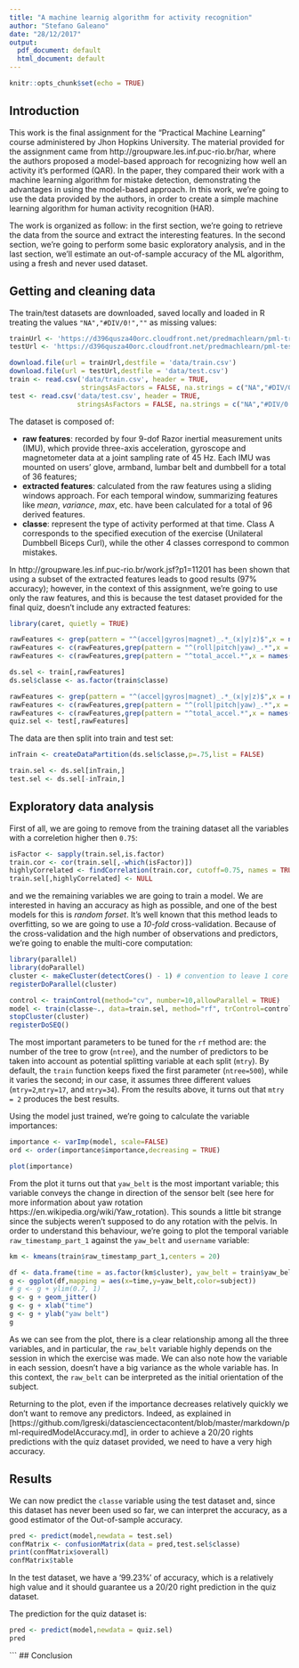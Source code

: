 ```yaml
---
title: "A machine learnig algorithm for activity recognition"
author: "Stefano Galeano"
date: "28/12/2017"
output:
  pdf_document: default
  html_document: default
---
```



```r
knitr::opts_chunk$set(echo = TRUE)
```

## Introduction

This work is the final assignment for the "Practical Machine Learning" course administered by Jhon Hopkins University. The material provided for the assignment came from http://groupware.les.inf.puc-rio.br/har, where the authors proposed a model-based approach for recognizing how well an activity it's performed (QAR). In the paper, they compared their work with a machine learning algorithm for mistake detection, demonstrating the advantages in using the model-based approach. In this work, we're going to use the data provided by the authors, in order to create a simple machine learning algorithm for human activity recognition (HAR).

The work is organized as follow: in the first section, we're going to retrieve the data from the source and extract the interesting features. In the second section, we're going to perform some basic exploratory analysis, and in the last section, we'll estimate an out-of-sample accuracy of the ML algorithm, using a fresh and never used dataset.

## Getting and cleaning data

The train/test datasets are downloaded, saved locally and loaded in R treating the values ```"NA","#DIV/0!",""``` as missing values:

```r
trainUrl <- 'https://d396qusza40orc.cloudfront.net/predmachlearn/pml-training.csv'
testUrl <- 'https://d396qusza40orc.cloudfront.net/predmachlearn/pml-testing.csv'

download.file(url = trainUrl,destfile = 'data/train.csv')
download.file(url = testUrl,destfile = 'data/test.csv')
train <- read.csv('data/train.csv', header = TRUE,
                  stringsAsFactors = FALSE, na.strings = c("NA","#DIV/0!",""))
test <- read.csv('data/test.csv', header = TRUE,
                 stringsAsFactors = FALSE, na.strings = c("NA","#DIV/0!",""))
```

The dataset is composed of: 

* **raw features**: recorded by four 9-dof Razor inertial measurement units (IMU), which provide three-axis acceleration, gyroscope and magnetometer data at a joint sampling rate of 45 Hz. Each IMU was mounted on users' glove, armband, lumbar belt and dumbbell for a total of 36 features;
* **extracted features**: calculated from the raw features using a sliding windows approach. For each temporal window, summarizing features like *mean*, *variance*, *max*, etc. have been calculated for a total of 96 derived features.
* **classe**: represent the type of activity performed at that time. Class A corresponds to the specified execution of the exercise (Unilateral Dumbbell Biceps Curl), while the other 4 classes correspond to common mistakes. 

In http://groupware.les.inf.puc-rio.br/work.jsf?p1=11201 has been shown that using a subset of the extracted features leads to good results (97% accuracy); however, in the context of this assignment, we're going to use only the raw features, and this is because the test dataset provided for the final quiz, doesn't include any extracted features:

```r
library(caret, quietly = TRUE)

rawFeatures <- grep(pattern = "^(accel|gyros|magnet)_.*_(x|y|z)$",x = names(train))
rawFeatures <- c(rawFeatures,grep(pattern = "^(roll|pitch|yaw)_.*",x = names(train)))
rawFeatures <- c(rawFeatures,grep(pattern = "^total_accel.*",x = names(train)))

ds.sel <- train[,rawFeatures]
ds.sel$classe <- as.factor(train$classe)
```

```r
rawFeatures <- grep(pattern = "^(accel|gyros|magnet)_.*_(x|y|z)$",x = names(test))
rawFeatures <- c(rawFeatures,grep(pattern = "^(roll|pitch|yaw)_.*",x = names(test)))
rawFeatures <- c(rawFeatures,grep(pattern = "^total_accel.*",x = names(test)))
quiz.sel <- test[,rawFeatures]
```

The data are then split into train and test set:

```r
inTrain <- createDataPartition(ds.sel$classe,p=.75,list = FALSE)

train.sel <- ds.sel[inTrain,]
test.sel <- ds.sel[-inTrain,]
```

## Exploratory data analysis

First of all, we are going to remove from the training dataset all the variables with a correletion higher then `0.75`: 

```r
isFactor <- sapply(train.sel,is.factor)
train.cor <- cor(train.sel[,-which(isFactor)])
highlyCorrelated <- findCorrelation(train.cor, cutoff=0.75, names = TRUE)
train.sel[,highlyCorrelated] <- NULL
```

and we the remaining variables we are going to train a model. We are interested in having an accuracy as high as possible, and one of the best models for this is *random forset*. It's well known that this method leads to overfitting, so we are going to use a *10-fold* cross-validation. Because of the cross-validation and the high number of observations and predictors, we're going to enable the multi-core computation:

```r
library(parallel)
library(doParallel)
cluster <- makeCluster(detectCores() - 1) # convention to leave 1 core for OS
registerDoParallel(cluster)

control <- trainControl(method="cv", number=10,allowParallel = TRUE)
model <- train(classe~., data=train.sel, method="rf", trControl=control)
stopCluster(cluster)
registerDoSEQ()
```

The most important parameters to be tuned for the `rf` method are: the number of the tree to grow (`ntree`), and the number of predictors to be taken into account as potential splitting variable at each split (`mtry`). By default, the `train` function keeps fixed the first parameter (`ntree=500`), while it varies the second; in our case, it assumes three different values (`mtry=2`,`mtry=17`, and `mtry=34`). From the results above, it turns out that `mtry = 2` produces the best results.

Using the model just trained, we're going to calculate the variable importances:

```r
importance <- varImp(model, scale=FALSE)
ord <- order(importance$importance,decreasing = TRUE)

plot(importance)
```

From the plot it turns out that `yaw_belt` is the most important variable; this variable conveys the change in direction of the sensor belt (see here for more information about yaw rotation https://en.wikipedia.org/wiki/Yaw_rotation). This sounds a little bit strange since the subjects weren't supposed to do any rotation with the pelvis. In order to understand this behaviour, we're going to plot the temporal variable `raw_timestamp_part_1` against the `yaw_belt` and `username` variable:

```r
km <- kmeans(train$raw_timestamp_part_1,centers = 20)

df <- data.frame(time = as.factor(km$cluster), yaw_belt = train$yaw_belt, subject = as.factor(train$user_name))
g <- ggplot(df,mapping = aes(x=time,y=yaw_belt,color=subject))
# g <- g + ylim(0.7, 1)
g <- g + geom_jitter()
g <- g + xlab("time")
g <- g + ylab("yaw belt")
g
```

As we can see from the plot, there is a clear relationship among all the three variables, and in particular, the `raw_belt` variable highly depends on the session in which the exercise was made. We can also note how the variable in each session, doesn't have a big variance as the whole variable has. In this context, the `raw_belt` can be interpreted as the initial orientation of the subject.

Returning to the plot, even if the importance decreases relatively quickly we don't want to remove any predictors. Indeed, as explained in [https://github.com/lgreski/datasciencectacontent/blob/master/markdown/pml-requiredModelAccuracy.md], in order to achieve a 20/20 rights predictions with the quiz dataset provided, we need to have a very high accuracy. 

## Results

We can now predict the `classe` variable using the test dataset and, since this dataset has never been used so far, we can interpret the accuracy, as a good estimator of the Out-of-sample accuracy.

```r
pred <- predict(model,newdata = test.sel)
confMatrix <- confusionMatrix(data = pred,test.sel$classe)
print(confMatrix$overall)
confMatrix$table
```

In the test dataset, we have a '99.23%' of accuracy, which is a relatively high value and it should guarantee us a 20/20 right prediction in the quiz dataset.

The prediction for the quiz dataset is:

```r
pred <- predict(model,newdata = quiz.sel)
pred
```
```
## Conclusion
